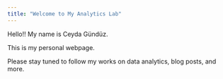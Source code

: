 ```yaml
---
title: "Welcome to My Analytics Lab"
---
```


Hello!! My name is Ceyda Gündüz.

This is my personal webpage.

Please stay tuned to follow my works on data analytics, blog posts, and more.
